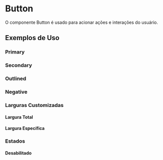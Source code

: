 
<Meta of={ButtonStories} />

# Button

O componente Button é usado para acionar ações e interações do usuário.

<Primary />

<Controls />

## Exemplos de Uso

### Primary
<Canvas of={ButtonStories.Primary} />

### Secondary
<Canvas of={ButtonStories.Secondary} />

### Outlined
<Canvas of={ButtonStories.Outlined} />

### Negative
<Canvas of={ButtonStories.Negative} />

### Larguras Customizadas

#### Largura Total
<Canvas of={ButtonStories.FullWidth} />

#### Largura Específica
<Canvas of={ButtonStories.WithCustomWidth} />

### Estados

#### Desabilitado
<Canvas of={ButtonStories.Disabled} />
